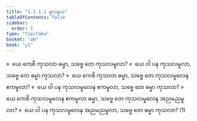 ```yaml
---
title: "1.1.1.1 မူလနယ"
tableOfContents: false
sidebar:
  order: 1
type: "tipitaka"
basket: "ab"
book: "y1"
---
```



<DynamicBreadcrumb />

<Division number="1" book="y1" e="ch" v="33" p="1">

<Paragraph number="2" book="y1">
»  ယေ ကေစိ ကုသလာ ဓမ္မာ, သဗ္ဗေ တေ ကုသလမူလာ?
</Paragraph>

<Paragraph number="3" book="y1">
«  ယေ ဝါ ပန ကုသလမူလာ, သဗ္ဗေ တေ ဓမ္မာ ကုသလာ?
</Paragraph>

</Division>
<Division number="2" book="y1" e="ch" v="33" p="1">

<Paragraph number="4" book="y1">
»  ယေ ကေစိ ကုသလာ ဓမ္မာ, သဗ္ဗေ တေ ကုသလမူလေန ဧကမူလာ?
</Paragraph>

<Paragraph number="5" book="y1">
«  ယေ ဝါ ပန ကုသလမူလေန ဧကမူလာ, သဗ္ဗေ တေ ဓမ္မာ ကုသလာ?
</Paragraph>

</Division>
<Division number="3" book="y1" e="ch" v="33" p="1">

<Paragraph number="6" book="y1">
»  ယေ ကေစိ ကုသလမူလေန ဧကမူလာ ဓမ္မာ, သဗ္ဗေ တေ ကုသလမူလေန အညမညမူလာ?
</Paragraph>

<Paragraph number="7" book="y1">
«  ယေ ဝါ ပန ကုသလမူလေန အညမညမူလာ, သဗ္ဗေ တေ ဓမ္မာ ကုသလာ? (1)
</Paragraph>
</Division>